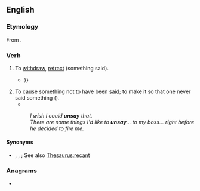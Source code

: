 ==English==

===Etymology===
From {{prefix|en|un|say}}.

===Verb===
{{en-verb|unsays|unsaying|unsaid}}

# To [[withdraw]], [[retract]] (something said).
#* {{RQ:Melville Moby-Dick|passage=And in the first place, you will be so good as to '''unsay''' that story about selling his head, which if true I take to be good evidence that this harpooneer is stark mad {{...}}}}
# To cause something not to have been [[said]]; to make it so that one never said something ({{n-g|since this is physically impossible, usually in the [[subjunctive]]}}).
#* {{RQ:Milton Collected Works|work=Of Prelatical Episcopacy|page=247|passage=Certainly if ''Chriſts'' Apoſtle have ſet down but two, then according to his own words, though he himſelf ſhuld '''unſay''' it, and not only the Angel of ''Smyrna'', but an Angel from Heaven ſhould bear us down that there be three, Saint ''Paul'' has doom'd him twiſe, Let him be accurſt [...]}}
#: ''I wish I could '''unsay''' that.''
#: ''There are some things I'd like to '''unsay'''... to my boss... right before he decided to fire me.''

====Synonyms====
* {{sense|retract something said}} {{l|en|retract}}, {{l|en|take back}}, {{l|en|unspeak}}; See also [[Thesaurus:recant]]

===Anagrams===
* {{anagrams|en|a=ansuy|anyus|yuans}}